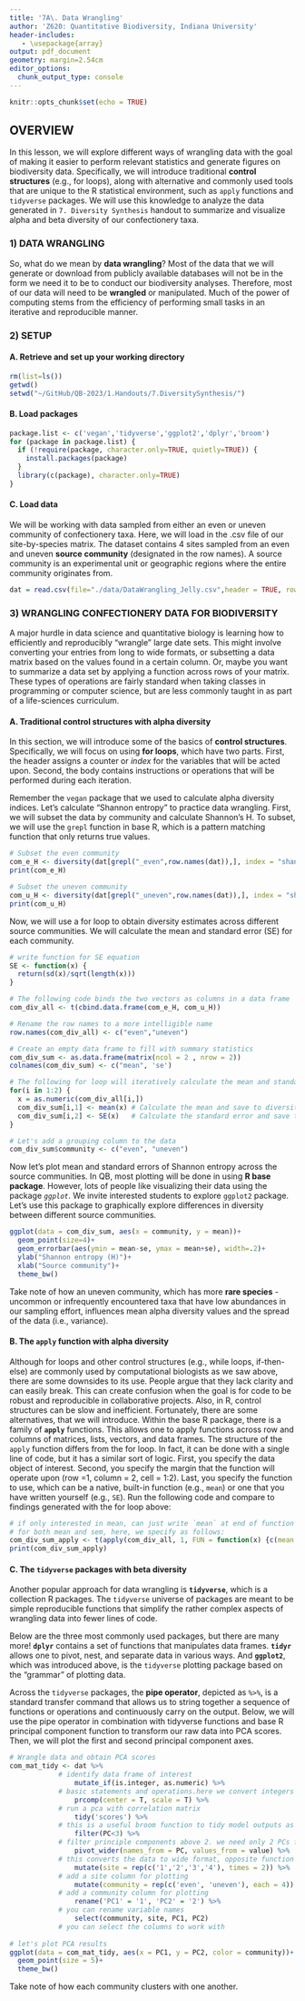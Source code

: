 ```yaml
---
title: '7A\. Data Wrangling'
author: 'Z620: Quantitative Biodiversity, Indiana University'
header-includes:
   - \usepackage{array}
output: pdf_document
geometry: margin=2.54cm
editor_options: 
  chunk_output_type: console
---
```


```r
knitr::opts_chunk$set(echo = TRUE)
```

## OVERVIEW

In this lesson, we will explore different ways of wrangling data with the goal of making it easier to perform relevant statistics and generate figures on biodiversity data. 
Specifically, we will introduce traditional **control structures** (e.g., for loops), along with alternative and commonly used tools that are unique to the R statistical environment, such as `apply` functions and `tidyverse` packages. 
We will use this knowledge to analyze the data generated in `7. Diversity Synthesis` handout to summarize and visualize alpha and beta diversity of our confectionery taxa.


### 1) DATA WRANGLING

So, what do we mean by **data wrangling**?
Most of the data that we will generate or download from publicly available databases will not be in the form we need it to be to conduct our biodiversity analyses.
Therefore, most of our data will need to be **wrangled** or manipulated.
Much of the power of computing stems from the efficiency of performing small tasks in an iterative and reproducible manner. 


### 2) SETUP
#### A. Retrieve and set up your working directory

```r
rm(list=ls()) 
getwd() 
setwd("~/GitHub/QB-2023/1.Handouts/7.DiversitySynthesis/")
```


#### B. Load packages

```r
package.list <- c('vegan','tidyverse','ggplot2','dplyr','broom')
for (package in package.list) {
  if (!require(package, character.only=TRUE, quietly=TRUE)) {
    install.packages(package)
  }
  library(c(package), character.only=TRUE)
}
```


#### C. Load data

We will be working with data sampled from either an even or uneven community of confectionery taxa. 
Here, we will load in the .csv file of our site-by-species matrix. 
The dataset contains 4 sites sampled from an even and uneven **source community** (designated in the row names). A source community is an experimental unit or geographic regions where the entire community originates from.

```r
dat = read.csv(file="./data/DataWrangling_Jelly.csv",header = TRUE, row.names = 1)
```


### 3) WRANGLING CONFECTIONERY DATA FOR BIODIVERSITY 

A major hurdle in data science and quantitative biology is learning how to efficiently and reproducibly "wrangle" large date sets. 
This might involve converting your entries from long to wide formats, or subsetting a data matrix based on the values found in a certain column. 
Or, maybe you want to summarize a data set by applying a function across rows of your matrix. 
These types of operations are fairly standard when taking classes in programming or computer science, but are less commonly taught in as part of a life-sciences curriculum.

#### A. Traditional control structures with alpha diversity

In this section, we will introduce some of the basics of **control structures**.
Specifically, we will focus on using **for loops**, which have two parts.
First, the header assigns a counter or *index* for the variables that will be acted upon. 
Second, the body contains instructions or operations that will be performed during each iteration.

Remember the `vegan` package that we used to calculate alpha diversity indices. Let's calculate "Shannon entropy" to practice data wrangling. First, we will subset the data by community and calculate Shannon's H. To subset, we will use the `grepl` function in base R, which is a pattern matching function that only returns true values.

```r
# Subset the even community
com_e_H <- diversity(dat[grepl("_even",row.names(dat)),], index = "shannon")
print(com_e_H)

# Subset the uneven community
com_u_H <- diversity(dat[grepl("_uneven",row.names(dat)),], index = "shannon")
print(com_u_H)
```

Now, we will use a for loop to obtain diversity estimates across different source communities. 
We will calculate the mean and standard error (SE) for each community.

```r
# write function for SE equation
SE <- function(x) {
  return(sd(x)/sqrt(length(x)))
}

# The following code binds the two vectors as columns in a data frame 
com_div_all <- t(cbind.data.frame(com_e_H, com_u_H))

# Rename the row names to a more intelligible name
row.names(com_div_all) <- c("even","uneven")

# Create an empty data frame to fill with summary statistics
com_div_sum <- as.data.frame(matrix(ncol = 2 , nrow = 2))
colnames(com_div_sum) <- c("mean", 'se')

# The following for loop will iteratively calculate the mean and standard error for each row, one at a time.
for(i in 1:2) {
  x = as.numeric(com_div_all[i,]) 
  com_div_sum[i,1] <- mean(x) # Calculate the mean and save to diversity indices data
  com_div_sum[i,2] <- SE(x)   # Calculate the standard error and save to diversity indices data
}

# Let's add a grouping column to the data
com_div_sum$community <- c("even", "uneven")
```

Now let's plot mean and standard errors of Shannon entropy across the source communities. In QB, most plotting will be done in using **R base package**. 
However, lots of people like visualizing their data using the package *`ggplot`*. We invite interested students to explore `ggplot2` package. 
Let's use this package to graphically explore differences in diversity between different source communities.

```r
ggplot(data = com_div_sum, aes(x = community, y = mean))+
  geom_point(size=4)+
  geom_errorbar(aes(ymin = mean-se, ymax = mean+se), width=.2)+
  ylab("Shannon entropy (H)")+
  xlab("Source community")+
  theme_bw()
```

Take note of how an uneven community, which has more **rare species** - uncommon or infrequently encountered taxa that have low abundances in our sampling effort, influences mean alpha diversity values and the spread of the data (i.e., variance).


#### B. The `apply` function with alpha diversity

Although for loops and other control structures (e.g., while loops, if-then-else) are commonly used by computational biologists as we saw above, there are some downsides to its use.
People argue that they lack clarity and can easily break.
This can create confusion when the goal is for code to be robust and reproducible in collaborative projects. 
Also, in R, control structures can be slow and inefficient. 
Fortunately, there are some alternatives, that we will introduce. 
Within the base R package, there is a family of **`apply`** functions. 
This allows one to apply functions across row and columns of matrices, lists, vectors, and data frames. 
The structure of the `apply` function differs from the for loop. 
In fact, it can be done with a single line of code, but it  has a similar sort of logic. 
First, you specify the data object of interest. 
Second, you specify the margin that the function will operate upon (row =1, column = 2, cell = 1:2). 
Last, you specify the function to use, which can be a native, built-in function (e.g., `mean`) or one that you have written yourself (e.g., `SE`).
Run the following code and compare to findings generated with the for loop above:

```r
# if only interested in mean, can just write `mean` at end of function
# for both mean and sem, here, we specify as follows:
com_div_sum_apply <- t(apply(com_div_all, 1, FUN = function(x) {c(mean = mean(x), SE = sd(x)/sqrt(length(x)))}))
print(com_div_sum_apply)
```


#### C. The `tidyverse` packages with beta diversity

Another popular approach for data wrangling is **`tidyverse`**, which is a collection R packages.
The `tidyverse` universe of packages are meant to be simple reproducible functions that simplify the rather complex aspects of wrangling data into fewer lines of code.

Below are the three most commonly used packages, but there are many more!
**`dplyr`** contains a set of functions that manipulates data frames.
**`tidyr`** allows one to pivot, nest, and separate data in various ways.
And **`ggplot2`**, which was introduced above, is the `tidyverse` plotting package based on the "grammar" of plotting data.

Across the `tidyverse` packages, the **pipe operator**, depicted as `%>%`, is a standard transfer command that allows us to string together a sequence of functions or operations and continuously carry on the output. 
Below, we will use the pipe operator in combination with tidyverse functions and base R principal component function to transform our raw data into PCA scores. Then, we will plot the first and second principal component axes.


```r
# Wrangle data and obtain PCA scores
com_mat_tidy <- dat %>% 
            # identify data frame of interest
                mutate_if(is.integer, as.numeric) %>% 
            # basic statements and operations.here we convert integers to numeric values
                prcomp(center = T, scale = T) %>% 
            # run a pca with correlation matrix
                tidy('scores') %>% 
            # this is a useful broom function to tidy model outputs as data frames
                filter(PC<3) %>% 
            # filter principle components above 2. we need only 2 PCs for a 2D plot
                pivot_wider(names_from = PC, values_from = value) %>%
            # this converts the data to wide format, opposite function is pivot_longer
                mutate(site = rep(c('1','2','3','4'), times = 2)) %>%
            # add a site column for plotting  
                mutate(community = rep(c('even', 'uneven'), each = 4)) %>%
            # add a community column for plotting
                rename('PC1' = '1', 'PC2' = '2') %>% 
            # you can rename variable names
                select(community, site, PC1, PC2) 
            # you can select the columns to work with 
                
# let's plot PCA results 
ggplot(data = com_mat_tidy, aes(x = PC1, y = PC2, color = community))+
  geom_point(size = 5)+
  theme_bw()
```  

Take note of how each community clusters with one another. 